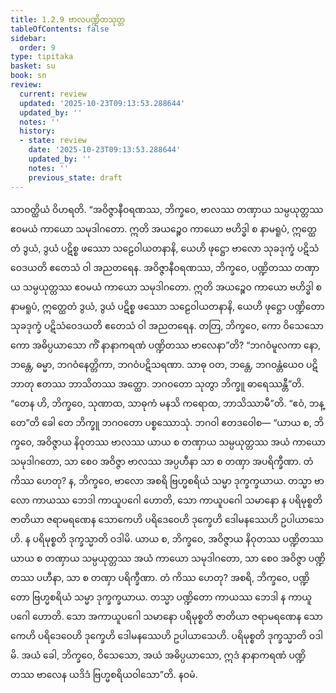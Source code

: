 ```yaml
---
title: 1.2.9 ဗာလပဏ္ဍိတသုတ္တ
tableOfContents: false
sidebar:
  order: 9
type: tipitaka
basket: su
book: sn
review:
  current: review
  updated: '2025-10-23T09:13:53.288644'
  updated_by: ''
  notes: ''
  history:
  - state: review
    date: '2025-10-23T09:13:53.288644'
    updated_by: ''
    notes: ''
    previous_state: draft
---
```



<ReviewStatus review={frontmatter.review} showDetails={true} />

<HypothesisAnnotation frontmatter={frontmatter} />

<DynamicBreadcrumb />

<Division number="19" book="sn" e="ch" v="18" p="282">

<Paragraph number="112" book="sn">
သာဝတ္ထိယံ ဝိဟရတိ. “အဝိဇ္ဇာနီဝရဏဿ, ဘိက္ခဝေ, ဗာလဿ တဏှာယ သမ္ပယုတ္တဿ ဧဝမယံ ကာယော သမုဒါဂတော. ဣတိ အယဉ္စေဝ ကာယော ဗဟိဒ္ဓါ စ နာမရူပံ, ဣတ္ထေတံ ဒွယံ, ဒွယံ ပဋိစ္စ ဖဿော သဠေဝါယတနာနိ, ယေဟိ ဖုဋ္ဌော ဗာလော သုခဒုက္ခံ ပဋိသံဝေဒယတိ ဧတေသံ ဝါ အညတရေန.
</Paragraph>

<Paragraph number="113" book="sn">
အဝိဇ္ဇာနီဝရဏဿ, ဘိက္ခဝေ, ပဏ္ဍိတဿ တဏှာယ သမ္ပယုတ္တဿ ဧဝမယံ ကာယော သမုဒါဂတော. ဣတိ အယဉ္စေဝ ကာယော ဗဟိဒ္ဓါ စ နာမရူပံ, ဣတ္ထေတံ ဒွယံ, ဒွယံ ပဋိစ္စ ဖဿော သဠေဝါယတနာနိ, ယေဟိ ဖုဋ္ဌော ပဏ္ဍိတော သုခဒုက္ခံ ပဋိသံဝေဒယတိ ဧတေသံ ဝါ အညတရေန.
</Paragraph>

<Paragraph number="114" book="sn">
တတြ, ဘိက္ခဝေ, ကော ဝိသေသော ကော အဓိပ္ပယာသော ကိံ နာနာကရဏံ ပဏ္ဍိတဿ ဗာလေနာ”တိ? “ဘဂဝံမူလကာ နော, ဘန္တေ, ဓမ္မာ, ဘဂဝံနေတ္တိကာ, ဘဂဝံပဋိသရဏာ. သာဓု ဝတ, ဘန္တေ, ဘဂဝန္တံယေဝ ပဋိဘာတု ဧတဿ ဘာသိတဿ အတ္ထော. ဘဂဝတော သုတွာ ဘိက္ခူ ဓာရေဿန္တီ”တိ.
</Paragraph>

<Paragraph number="115" book="sn">
“တေန ဟိ, ဘိက္ခဝေ, သုဏာထ, သာဓုကံ မနသိ ကရောထ, ဘာသိဿာမီ”တိ. “ဧဝံ, ဘန္တေ”တိ ခေါ တေ ဘိက္ခူ ဘဂဝတော ပစ္စဿောသုံ. ဘဂဝါ ဧတဒဝေါစ—
</Paragraph>

<Paragraph number="116" book="sn">
“ယာယ စ, ဘိက္ခဝေ, အဝိဇ္ဇာယ နိဝုတဿ ဗာလဿ ယာယ စ တဏှာယ သမ္ပယုတ္တဿ အယံ ကာယော သမုဒါဂတော, သာ စေဝ အဝိဇ္ဇာ ဗာလဿ အပ္ပဟီနာ သာ စ တဏှာ အပရိက္ခီဏာ. တံ ကိဿ ဟေတု? န, ဘိက္ခဝေ, ဗာလော အစရိ ဗြဟ္မစရိယံ သမ္မာ ဒုက္ခက္ခယာယ. တသ္မာ ဗာလော ကာယဿ ဘေဒါ ကာယူပဂေါ ဟောတိ, သော ကာယူပဂေါ သမာနော န ပရိမုစ္စတိ ဇာတိယာ ဇရာမရဏေန သောကေဟိ ပရိဒေဝေဟိ ဒုက္ခေဟိ ဒေါမနဿေဟိ ဥပါယာသေဟိ. န ပရိမုစ္စတိ ဒုက္ခသ္မာတိ ဝဒါမိ.
</Paragraph>

<Paragraph number="117" book="sn">
ယာယ စ, ဘိက္ခဝေ, အဝိဇ္ဇာယ နိဝုတဿ ပဏ္ဍိတဿ ယာယ စ တဏှာယ သမ္ပယုတ္တဿ အယံ ကာယော သမုဒါဂတော, သာ စေဝ အဝိဇ္ဇာ ပဏ္ဍိတဿ ပဟီနာ, သာ စ တဏှာ ပရိက္ခီဏာ. တံ ကိဿ ဟေတု? အစရိ, ဘိက္ခဝေ, ပဏ္ဍိတော ဗြဟ္မစရိယံ သမ္မာ ဒုက္ခက္ခယာယ. တသ္မာ ပဏ္ဍိတော ကာယဿ ဘေဒါ န ကာယူပဂေါ ဟောတိ. သော အကာယူပဂေါ သမာနော ပရိမုစ္စတိ ဇာတိယာ ဇရာမရဏေန သောကေဟိ ပရိဒေဝေဟိ ဒုက္ခေဟိ ဒေါမနဿေဟိ ဥပါယာသေဟိ. ပရိမုစ္စတိ ဒုက္ခသ္မာတိ ဝဒါမိ. အယံ ခေါ, ဘိက္ခဝေ, ဝိသေသော, အယံ အဓိပ္ပယာသော, ဣဒံ နာနာကရဏံ ပဏ္ဍိတဿ ဗာလေန ယဒိဒံ ဗြဟ္မစရိယဝါသော”တိ.

</Paragraph>
</Division>

<Paragraph number="118" type="center" book="sn">
နဝမံ.
</Paragraph>